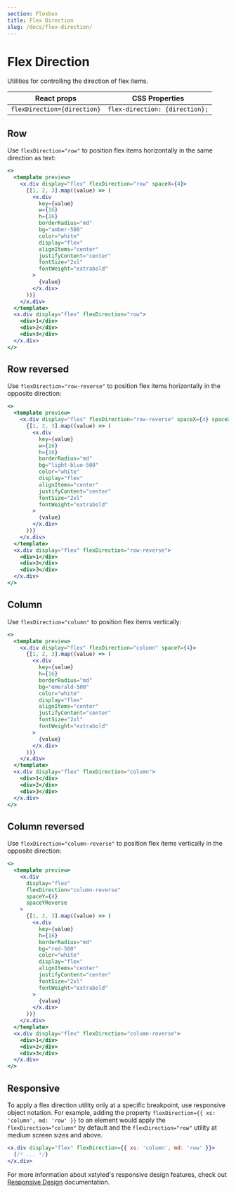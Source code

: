 ```yaml
---
section: Flexbox
title: Flex Direction
slug: /docs/flex-direction/
---
```


# Flex Direction

Utilities for controlling the direction of flex items.

<carbon-ad />

| React props                 | CSS Properties                 |
| --------------------------- | ------------------------------ |
| `flexDirection={direction}` | `flex-direction: {direction};` |

## Row

Use `flexDirection="row"` to position flex items horizontally in the same direction as text:

```jsx preview color=amber
<>
  <template preview>
    <x.div display="flex" flexDirection="row" spaceX={4}>
      {[1, 2, 3].map((value) => (
        <x.div
          key={value}
          w={16}
          h={16}
          borderRadius="md"
          bg="amber-500"
          color="white"
          display="flex"
          alignItems="center"
          justifyContent="center"
          fontSize="2xl"
          fontWeight="extrabold"
        >
          {value}
        </x.div>
      ))}
    </x.div>
  </template>
  <x.div display="flex" flexDirection="row">
    <div>1</div>
    <div>2</div>
    <div>3</div>
  </x.div>
</>
```

## Row reversed

Use `flexDirection="row-reverse"` to position flex items horizontally in the opposite direction:

```jsx preview color=light-blue
<>
  <template preview>
    <x.div display="flex" flexDirection="row-reverse" spaceX={4} spaceXReverse>
      {[1, 2, 3].map((value) => (
        <x.div
          key={value}
          w={16}
          h={16}
          borderRadius="md"
          bg="light-blue-500"
          color="white"
          display="flex"
          alignItems="center"
          justifyContent="center"
          fontSize="2xl"
          fontWeight="extrabold"
        >
          {value}
        </x.div>
      ))}
    </x.div>
  </template>
  <x.div display="flex" flexDirection="row-reverse">
    <div>1</div>
    <div>2</div>
    <div>3</div>
  </x.div>
</>
```

## Column

Use `flexDirection="column"` to position flex items vertically:

```jsx preview color=emerald
<>
  <template preview>
    <x.div display="flex" flexDirection="column" spaceY={4}>
      {[1, 2, 3].map((value) => (
        <x.div
          key={value}
          h={16}
          borderRadius="md"
          bg="emerald-500"
          color="white"
          display="flex"
          alignItems="center"
          justifyContent="center"
          fontSize="2xl"
          fontWeight="extrabold"
        >
          {value}
        </x.div>
      ))}
    </x.div>
  </template>
  <x.div display="flex" flexDirection="column">
    <div>1</div>
    <div>2</div>
    <div>3</div>
  </x.div>
</>
```

## Column reversed

Use `flexDirection="column-reverse"` to position flex items vertically in the opposite direction:

```jsx preview color=red
<>
  <template preview>
    <x.div
      display="flex"
      flexDirection="column-reverse"
      spaceY={4}
      spaceYReverse
    >
      {[1, 2, 3].map((value) => (
        <x.div
          key={value}
          h={16}
          borderRadius="md"
          bg="red-500"
          color="white"
          display="flex"
          alignItems="center"
          justifyContent="center"
          fontSize="2xl"
          fontWeight="extrabold"
        >
          {value}
        </x.div>
      ))}
    </x.div>
  </template>
  <x.div display="flex" flexDirection="column-reverse">
    <div>1</div>
    <div>2</div>
    <div>3</div>
  </x.div>
</>
```

## Responsive

To apply a flex direction utility only at a specific breakpoint, use responsive object notation. For example, adding the property `flexDirection={{ xs: 'column', md: 'row' }}` to an element would apply the `flexDirection="column"` by default and the `flexDirection="row"` utility at medium screen sizes and above.

```jsx
<x.div display="flex" flexDirection={{ xs: 'column', md: 'row' }}>
  {/* ... */}
</x.div>
```

For more information about xstyled's responsive design features, check out [Responsive Design](/docs/responsive-design/) documentation.
